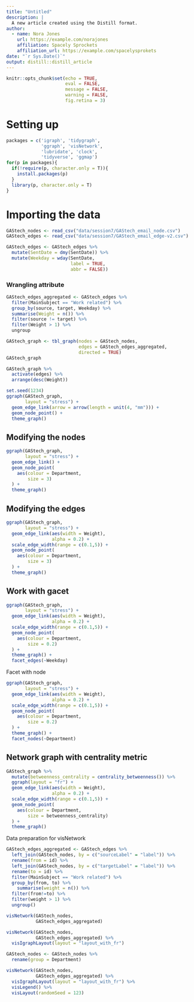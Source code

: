```yaml
---
title: "Untitled"
description: |
  A new article created using the Distill format.
author:
  - name: Nora Jones 
    url: https://example.com/norajones
    affiliation: Spacely Sprockets
    affiliation_url: https://example.com/spacelysprokets
date: "`r Sys.Date()`"
output: distill::distill_article
---
```


```r
knitr::opts_chunk$set(echo = TRUE,
                      eval = FALSE,
                      message = FALSE,
                      warning = FALSE,
                      fig.retina = 3)
```


# Setting up

```r
packages = c('igraph', 'tidygraph', 
             'ggraph', 'visNetwork', 
             'lubridate', 'clock',
             'tidyverse', 'ggmap')
for(p in packages){
  if(!require(p, character.only = T)){
    install.packages(p)
  }
  library(p, character.only = T)
}
```

# Importing the data

```r
GAStech_nodes <- read_csv("data/session7/GAStech_email_node.csv")
GAStech_edges <- read_csv("data/session7/GAStech_email_edge-v2.csv")
```


```r
GAStech_edges <- GAStech_edges %>% 
  mutate(SentDate = dmy(SentDate)) %>% 
  mutate(Weekday = wday(SentDate,
                        label = TRUE,
                        abbr = FALSE))
```


### Wrangling attribute

```r
GAStech_edges_aggregated <- GAStech_edges %>% 
  filter(MainSubject == "Work related") %>% 
  group_by(source, target, Weekday) %>% 
  summarise(Weight = n()) %>% 
  filter(source != target) %>% 
  filter(Weight > 1) %>% 
  ungroup
```

```r
GAStech_graph <- tbl_graph(nodes = GAStech_nodes,
                           edges = GAStech_edges_aggregated,
                           directed = TRUE)
GAStech_graph
```

```r
GAStech_graph %>%
  activate(edges) %>%
  arrange(desc(Weight))
```

```r
set.seed(1234)
ggraph(GAStech_graph,
       layout = "stress") + 
  geom_edge_link(arrow = arrow(length = unit(4, "mm"))) +
  geom_node_point() +
  theme_graph()
```

## Modifying the nodes

```r
ggraph(GAStech_graph,
       layout = "stress") + 
  geom_edge_link() +
  geom_node_point(
    aes(colour = Department,
        size = 3)
  ) +
  theme_graph()
```

## Modifying the edges

```r
ggraph(GAStech_graph,
       layout = "stress") + 
  geom_edge_link(aes(width = Weight),
                 alpha = 0.2) +
  scale_edge_width(range = c(0.1,5)) +
  geom_node_point(
    aes(colour = Department,
        size = 3)
  ) +
  theme_graph()
```

## Work with gacet

```r
ggraph(GAStech_graph,
       layout = "stress") + 
  geom_edge_link(aes(width = Weight),
                 alpha = 0.2) +
  scale_edge_width(range = c(0.1,5)) +
  geom_node_point(
    aes(colour = Department,
        size = 0.2)
  ) +
  theme_graph() +
  facet_edges(~Weekday)
```


Facet with node

```r
ggraph(GAStech_graph,
       layout = "stress") + 
  geom_edge_link(aes(width = Weight),
                 alpha = 0.2) +
  scale_edge_width(range = c(0.1,5)) +
  geom_node_point(
    aes(colour = Department,
        size = 0.2)
  ) +
  theme_graph() +
  facet_nodes(~Department)
```

## Network graph with centrality metric

```r
GAStech_graph %>% 
  mutate(betweenness_centrality = centrality_betweenness()) %>% 
  ggraph(layout = "fr") + 
  geom_edge_link(aes(width = Weight),
                 alpha = 0.2) +
  scale_edge_width(range = c(0.1,5)) +
  geom_node_point(
    aes(colour = Department,
        size = betweenness_centrality)
  ) +
  theme_graph()
```


Data preparation for visNetwork

```r
GAStech_edges_aggregated <- GAStech_edges %>%
  left_join(GAStech_nodes, by = c("sourceLabel" = "label")) %>%
  rename(from = id) %>%
  left_join(GAStech_nodes, by = c("targetLabel" = "label")) %>%
  rename(to = id) %>%
  filter(MainSubject == "Work related") %>%
  group_by(from, to) %>%
    summarise(weight = n()) %>%
  filter(from!=to) %>%
  filter(weight > 1) %>%
  ungroup()
```

```r
visNetwork(GAStech_nodes,
           GAStech_edges_aggregated)
```


```r
visNetwork(GAStech_nodes,
           GAStech_edges_aggregated) %>% 
  visIgraphLayout(layout = "layout_with_fr")
```

```r
GAStech_nodes <- GAStech_nodes %>% 
  rename(group = Department)
```


```r
visNetwork(GAStech_nodes,
           GAStech_edges_aggregated) %>% 
  visIgraphLayout(layout = "layout_with_fr") %>% 
  visLegend() %>% 
  visLayout(randomSeed = 123)
```


